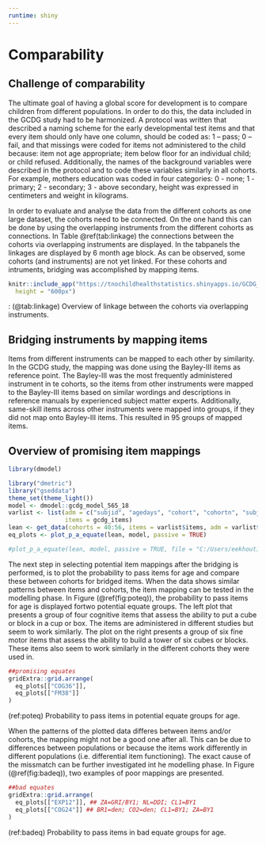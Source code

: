 ---
runtime: shiny 
---

# Comparability {#ch:comparability}

## Challenge of comparability

The ultimate goal of having a global score for development is to compare
children from different populations. In order to do this, the data included in
the GCDG study had to be harmonized. A protocol was written that described a
naming scheme for the early developmental test items and that every item should
only have one column, should be coded as: 1 – pass; 0 – fail, and that missings
were coded for items not administered to the child because: item not age
appropriate; item below floor for an individual child; or child refused.
Additionally, the names of the background variables were described in the
protocol and to code these variables similarly in all cohorts. For example,
mothers education was coded in four categories: 0 - none; 1 - primary; 2 -
secondary; 3 - above secondary, height was expressed in centimeters and weight
in kilograms.

In order to evaluate and analyse the data from the different cohorts as one
large dataset, the cohorts need to be connected. On the one hand this can be
done by using the overlapping instruments from the different cohorts as
connections. In Table \@ref(tab:linkage) the connections between the cohorts via overlapping
instruments are displayed. In the tabpanels the linkages are displayed by 6
month age block. As can be observed, some cohorts (and instruments) are not yet
linked. For these cohorts and intruments, bridging was accomplished by
mapping items.


```{r}

knitr::include_app("https://tnochildhealthstatistics.shinyapps.io/GCDG_instrument_linkage/", 
  height = "600px")
```
: (\@tab:linkage) Overview of linkage between the cohorts via overlapping instruments.


## Bridging instruments by mapping items 

Items from different instruments can be mapped to each other by similarity. In
the GCDG study, the mapping was done using the Bayley-III items as reference
point. The Bayley-III was the most frequently administered instrument in te
cohorts, so the items from other instruments were mapped to the Bayley-III items
based on similar wordings and descriptions in reference manuals by experienced
subject matter experts. Additionally, same-skill items across other instruments
were mapped into groups, if they did not map onto Bayley-III items. This
resulted in 95 groups of mapped items.


## Overview of promising item mappings


```{r plot_p_a_eq, include=FALSE}
library(dmodel)

library("dmetric")
library("gseddata")
theme_set(theme_light())
model <- dmodel::gcdg_model_565_18
varlist <- list(adm = c("subjid", "agedays", "cohort", "cohortn", "subjido"),
                items = gcdg_items)
lean <- get_data(cohorts = 40:56, items = varlist$items, adm = varlist$adm)
eq_plots <- plot_p_a_equate(lean, model, passive = TRUE)

#plot_p_a_equate(lean, model, passive = TRUE, file = "C:/Users/eekhouti/Desktop/eq_a_dbook2.pdf")

```

The next step in selecting potential item mappings after the bridging is
performed, is to plot the probability to pass items for age and compare these
between cohorts for bridged items. When the data shows similar patterns between
items and cohorts, the item mapping can be tested in the modelling phase.  In
Figure (\@ref(fig:poteq)), the probability to pass items for age is displayed
fortwo potential equate groups. The left plot that presents a group of four
cognitive items that assess the ability to put a cube or block in a cup or box.
The items are administered in different studies but seem to work similarly. The
plot on the right presents a group of six fine motor items that assess the
ability to build a tower of six cubes or blocks. These items also seem to work
similarly in the different cohorts they were used in.

```{r poteq, echo=FALSE, fig.height=7, fig.keep='all', warning=FALSE, results='hide', fig.cap = '(ref:poteq)'}

##promising equates
gridExtra::grid.arrange(
  eq_plots[["COG36"]],
  eq_plots[["FM38"]]
)

```
(ref:poteq) Probability to pass items in potential equate groups for age.

When the patterns of the plotted data differes between items and/or cohorts, the
mapping might not be a good one after all. This can be due to differences
between populations or because the items work differently in different
populations (i.e. differential item functioning). The exact cause of the
missmatch can be further investigated int he modelling phase. In Figure
(\@ref(fig:badeq)), two examples of poor mappings are presented.

```{r badeq, echo=FALSE,  fig.height=7, fig.keep='all', warning=FALSE, results='hide', fig.cap = '(ref:badeq)'}

##bad equates
gridExtra::grid.arrange(
  eq_plots[["EXP12"]], ## ZA=GRI/BY1; NL=DDI; CL1=BY1
  eq_plots[["COG24"]] ## BR1=den; CO2=den; CL1=BY1; ZA=BY1
)
```
(ref:badeq) Probability to pass items in bad equate groups for age.
